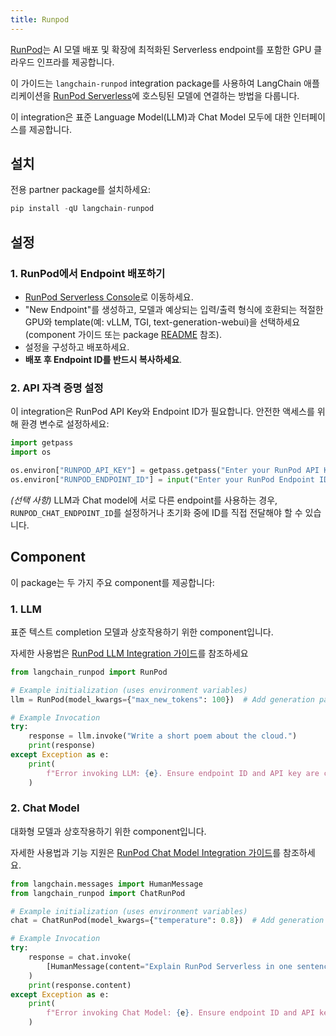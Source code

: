 ```yaml
---
title: Runpod
---
```


[RunPod](https://www.runpod.io/)는 AI 모델 배포 및 확장에 최적화된 Serverless endpoint를 포함한 GPU 클라우드 인프라를 제공합니다.

이 가이드는 `langchain-runpod` integration package를 사용하여 LangChain 애플리케이션을 [RunPod Serverless](https://www.runpod.io/serverless-gpu)에 호스팅된 모델에 연결하는 방법을 다룹니다.

이 integration은 표준 Language Model(LLM)과 Chat Model 모두에 대한 인터페이스를 제공합니다.

## 설치

전용 partner package를 설치하세요:

```python
pip install -qU langchain-runpod
```

## 설정

### 1. RunPod에서 Endpoint 배포하기

- [RunPod Serverless Console](https://www.runpod.io/console/serverless/user/endpoints)로 이동하세요.
- "New Endpoint"를 생성하고, 모델과 예상되는 입력/출력 형식에 호환되는 적절한 GPU와 template(예: vLLM, TGI, text-generation-webui)을 선택하세요(component 가이드 또는 package [README](https://github.com/runpod/langchain-runpod) 참조).
- 설정을 구성하고 배포하세요.
- **배포 후 Endpoint ID를 반드시 복사하세요**.

### 2. API 자격 증명 설정

이 integration은 RunPod API Key와 Endpoint ID가 필요합니다. 안전한 액세스를 위해 환경 변수로 설정하세요:

```python
import getpass
import os

os.environ["RUNPOD_API_KEY"] = getpass.getpass("Enter your RunPod API Key: ")
os.environ["RUNPOD_ENDPOINT_ID"] = input("Enter your RunPod Endpoint ID: ")
```

*(선택 사항)* LLM과 Chat model에 서로 다른 endpoint를 사용하는 경우, `RUNPOD_CHAT_ENDPOINT_ID`를 설정하거나 초기화 중에 ID를 직접 전달해야 할 수 있습니다.

## Component

이 package는 두 가지 주요 component를 제공합니다:

### 1. LLM

표준 텍스트 completion 모델과 상호작용하기 위한 component입니다.

자세한 사용법은 [RunPod LLM Integration 가이드](/oss/integrations/llms/runpod)를 참조하세요

```python
from langchain_runpod import RunPod

# Example initialization (uses environment variables)
llm = RunPod(model_kwargs={"max_new_tokens": 100})  # Add generation params here

# Example Invocation
try:
    response = llm.invoke("Write a short poem about the cloud.")
    print(response)
except Exception as e:
    print(
        f"Error invoking LLM: {e}. Ensure endpoint ID and API key are correct and endpoint is active."
    )
```

### 2. Chat Model

대화형 모델과 상호작용하기 위한 component입니다.

자세한 사용법과 기능 지원은 [RunPod Chat Model Integration 가이드](/oss/integrations/chat/runpod)를 참조하세요.

```python
from langchain.messages import HumanMessage
from langchain_runpod import ChatRunPod

# Example initialization (uses environment variables)
chat = ChatRunPod(model_kwargs={"temperature": 0.8})  # Add generation params here

# Example Invocation
try:
    response = chat.invoke(
        [HumanMessage(content="Explain RunPod Serverless in one sentence.")]
    )
    print(response.content)
except Exception as e:
    print(
        f"Error invoking Chat Model: {e}. Ensure endpoint ID and API key are correct and endpoint is active."
    )
```